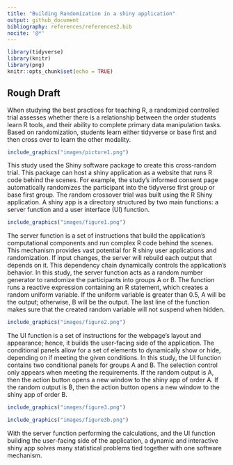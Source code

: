 ```yaml
---
title: "Building Randomization in a shiny application"
output: github_document
bibliography: references/references2.bib
nocite: '@*'
---
```


```r
library(tidyverse)
library(knitr)
library(png)
knitr::opts_chunk$set(echo = TRUE)
```

## Rough Draft

  When studying the best practices for teaching R, a randomized controlled trial assesses whether there is a relationship between the order students learn R tools, and their ability to complete primary data manipulation tasks. Based on randomization, students learn either tidyverse or base first and then cross over to learn the other modality. 
  
```r
include_graphics("images/picture1.png")
```
  
  
  This study used the Shiny software package to create this cross-random trial. This package can host a shiny application as a website that runs R code behind the scenes. For example, the study's informed consent page automatically randomizes the participant into the tidyverse first group or base first group. The random crossover trial was built using the R Shiny application. A shiny app is a directory structured by two main functions: a server function and a user interface (UI) function.

```r
include_graphics("images/figure1.png")

```
  
  The server function is a set of instructions that build the application's computational components and run complex R code behind the scenes. This mechanism provides vast potential for R shiny user applications and randomization. If input changes, the server will rebuild each output that depends on it. This dependency chain dynamically controls the application's behavior. In this study, the server function acts as a random number generator to randomize the participants into groups A or B. The function runs a reactive expression containing an R statement, which creates a random uniform variable. If the uniform variable is greater than 0.5, A will be the output; otherwise, B will be the output. The last line of the function makes sure that the created random variable will not suspend when hidden. 

```r
include_graphics("images/figure2.png")

```

  The UI function is a set of instructions for the webpage's layout and appearance; hence, it builds the user-facing side of the application. The conditional panels allow for a set of elements to dynamically show or hide, depending on if meeting the given conditions. In this study, the UI function contains two conditional panels for groups A and B. The selection control only appears when meeting the requirements. If the random output is A, then the action button opens a new window to the shiny app of order A. If the random output is B, then the action button opens a new window to the shiny app of order B.

```r
include_graphics("images/figure3.png")

```

```r
include_graphics("images/figure3b.png")

```


  With the server function performing the calculations, and the UI function building the user-facing side of the application, a dynamic and interactive shiny app solves many statistical problems tied together with one software mechanism.
